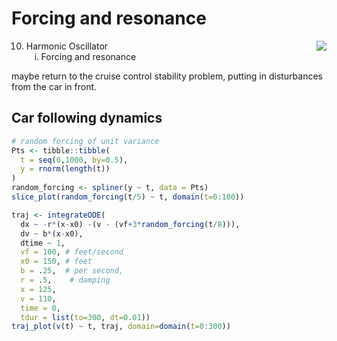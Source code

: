 # Forcing and resonance {#forcing}

<div style="float:right;">[![](www/icons/edit.png)](https://github.com/ProjectMOSAIC/MOSAIC-Calculus/blob/main/Block-6/B6-harmonic-oscillator.Rmd)</div>

10. Harmonic Oscillator 
    i. Forcing and resonance


maybe return to the cruise control stability problem, putting in disturbances from the car in front.

## Car following dynamics

```r
# random forcing of unit variance
Pts <- tibble::tibble(
  t = seq(0,1000, by=0.5),
  y = rnorm(length(t))
)
random_forcing <- spliner(y ~ t, data = Pts)
slice_plot(random_forcing(t/5) ~ t, domain(t=0:100))
```


```r
traj <- integrateODE(
  dx ~ -r*(x-x0) -(v - (vf+3*random_forcing(t/8))), 
  dv ~ b*(x-x0),
  dtime ~ 1,
  vf = 100, # feet/second
  x0 = 150, # feet
  b = .25,  # per second,
  r = .5,    # damping
  x = 125,
  v = 110,
  time = 0,
  tdur = list(to=300, dt=0.01))
traj_plot(v(t) ~ t, traj, domain=domain(t=0:300)) 
```
